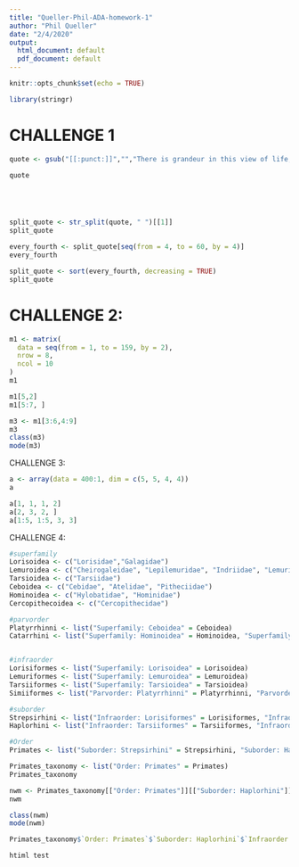 ```yaml
---
title: "Queller-Phil-ADA-homework-1"
author: "Phil Queller"
date: "2/4/2020"
output:
  html_document: default
  pdf_document: default
---
```


```r
knitr::opts_chunk$set(echo = TRUE)
```


```r
library(stringr)
```

# CHALLENGE 1

```r

quote <- gsub("[[:punct:]]","","There is grandeur in this view of life, with its several powers, having been originally breathed by the Creator into a few forms or into one; and that, whilst this planet has gone circling on according to the fixed law of gravity, from so simple a beginning endless forms most beautiful and most wonderful have been, and are being evolved")

quote





split_quote <- str_split(quote, " ")[[1]]
split_quote

every_fourth <- split_quote[seq(from = 4, to = 60, by = 4)]
every_fourth

split_quote <- sort(every_fourth, decreasing = TRUE)
split_quote


```
# CHALLENGE 2:

```r

m1 <- matrix(
  data = seq(from = 1, to = 159, by = 2),
  nrow = 8,
  ncol = 10
)
m1

m1[5,2]
m1[5:7, ]

m3 <- m1[3:6,4:9]
m3
class(m3)
mode(m3)


```

CHALLENGE 3:

```r
a <- array(data = 400:1, dim = c(5, 5, 4, 4))
a

a[1, 1, 1, 2]
a[2, 3, 2, ]
a[1:5, 1:5, 3, 3]

```

CHALLENGE 4:
```r
#superfamily
Lorisoidea <- c("Lorisidae","Galagidae")
Lemuroidea <- c("Cheirogaleidae", "Lepilemuridae", "Indriidae", "Lemuridae", "Daubentoniidae")
Tarsioidea <- c("Tarsiidae")
Ceboidea <- c("Cebidae", "Atelidae", "Pitheciidae")
Hominoidea <- c("Hylobatidae", "Hominidae")
Cercopithecoidea <- c("Cercopithecidae")

#parvorder
Platyrrhinni <- list("Superfamily: Ceboidea" = Ceboidea)
Catarrhini <- list("Superfamily: Hominoidea" = Hominoidea, "Superfamily: Cercopithecoidea" = Cercopithecoidea)


#infraorder
Lorisiformes <- list("Superfamily: Lorisoidea" = Lorisoidea)
Lemuriformes <- list("Superfamily: Lemuroidea" = Lemuroidea)
Tarsiiformes <- list("Superfamily: Tarsioidea" = Tarsioidea)
Simiiformes <- list("Parvorder: Platyrrhinni" = Platyrrhinni, "Parvorder: Catarrhini" = Catarrhini)

#suborder
Strepsirhini <- list("Infraorder: Lorisiformes" = Lorisiformes, "Infraorder: Lemuriformes" = Lemuriformes)
Haplorhini <- list("Infraorder: Tarsiiformes" = Tarsiiformes, "Infraorder: Simiiformes" = Simiiformes)

#Order
Primates <- list("Suborder: Strepsirhini" = Strepsirhini, "Suborder: Haplorhini" = Haplorhini)

Primates_taxonomy <- list("Order: Primates" = Primates)
Primates_taxonomy

nwm <- Primates_taxonomy[["Order: Primates"]][["Suborder: Haplorhini"]][["Infraorder: Simiiformes"]][["Parvorder: Platyrrhinni"]][["Superfamily: Ceboidea"]]
nwm

class(nwm)
mode(nwm)

Primates_taxonomy$`Order: Primates`$`Suborder: Haplorhini`$`Infraorder: Tarsiiformes`$`Superfamily: Tarsioidea`

htiml test
```
